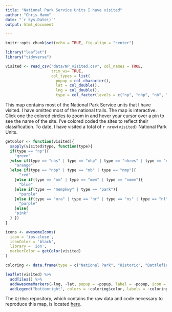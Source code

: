 ```yaml
---
title: "National Park Service Units I have visited"
author: "Chris Hamm"
date: "`r Sys.Date()`"
output: html_document

---
```



```r
knitr::opts_chunk$set(echo = TRUE, fig.align = "center")
```

```r
library("leaflet")
library("tidyverse")
```


```r
visited <- read_csv("data/NP_visited.csv", col_names = TRUE, 
                    trim_ws= TRUE, 
                    col_types = list(
                      popup = col_character(), 
                      lat = col_double(), 
                      lng = col_double(), 
                      type = col_factor(levels = c("np", "nhp", "nb", "nm", "nhs", "nmp", "nmem", "nhres", "mem", "park", "nbp", "nr", "nra", "ns", "mempkwy", "nha", "nl", "nr", "pkwy"))))
```

This map contains most of the National Park Service units that I have visited. I have omitted most of the national trails. The map is interactive. Click one the colored circles to zoom in and hover your cursor over a pin to see the name of the site. I've colored coded the sites to reflect their classification. To date, I have visited a total of `r nrow(visited)` National Park Units.


```r
getColor <- function(visited){
  sapply(visited$type, function(type){
  if(type == "np"){
    "green"
  }else if(type == "nhs" | type == "nhp" | type == "nhres" | type == "nha"){
    "orange"
  }else if(type == "nbp" | type == "nb" | type == "nmp"){
      "red"
    }else if(type == "nm" | type == "mem" | type == "nmem"){
      "blue"
    }else if(type == "mempkwy" | type == "park"){
      "purple"
    }else if(type == "nra" | type == "nr" | type == "ns" | type == "nl" | type == "pkwy"){
      "purple"
    }else{
    "pink"
  } })
}

icons <- awesomeIcons(
  icon = 'ios-close',
  iconColor = 'black',
  library = 'ion',
  markerColor = getColor(visited)
)

coloring <- data.frame(type = c("National Park", "Historic", "Battlefield", "Memorial/Monument", "Recreation"), color = c("#6E8B3D", "#FF8C00", "#CD2626", "#009ACD", "#B23AEE"))

leaflet(visited) %>% 
  addTiles() %>% 
  addAwesomeMarkers(~lng, ~lat, popup = ~popup, label = ~popup, icon = icons, clusterOptions = markerClusterOptions()) %>% 
  addLegend("bottomright", colors = ~coloring$color, labels = ~coloring$type, opacity = 1, title = "Park Service unit type")
```

The `GitHub` repository, which contains the raw data and code necessary to reproduce this map, is located [here](https://github.com/butterflyology/National_Parks).


